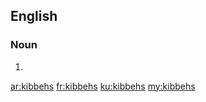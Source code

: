 ==English==

===Noun===
{{head|en|plural}}

# {{plural of|kibbeh|lang=en}}

[[ar:kibbehs]]
[[fr:kibbehs]]
[[ku:kibbehs]]
[[my:kibbehs]]